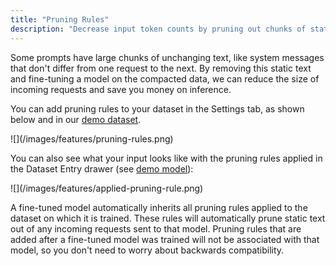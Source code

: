 ```yaml
---
title: "Pruning Rules"
description: "Decrease input token counts by pruning out chunks of static text."
---
```


Some prompts have large chunks of unchanging text, like system messages that don't differ from one request to the next. By removing this static text and fine-tuning a model on the compacted data, we can reduce the size of incoming requests and save you money on inference.

You can add pruning rules to your dataset in the Settings tab, as shown below and in our [demo dataset](https://app.openpipe.ai/p/BRZFEx50Pf/datasets/109bbb87-399e-4d13-ad74-55ae5d5d43eb/settings).

<Frame>![](/images/features/pruning-rules.png)</Frame>

You can also see what your input looks like with the pruning rules applied in the Dataset Entry drawer (see [demo model](https://app.openpipe.ai/p/BRZFEx50Pf/fine-tunes/a38b574a-1a0c-43fb-9fa3-c0e18433412f/general)):

<Frame>![](/images/features/applied-pruning-rule.png)</Frame>

A fine-tuned model automatically inherits all pruning rules applied to the dataset on which it is trained. These rules will automatically prune static text out of any incoming requests sent to that model. Pruning rules that are added after a fine-tuned model was trained will not be associated with that model, so you don't need to worry about backwards compatibility.
